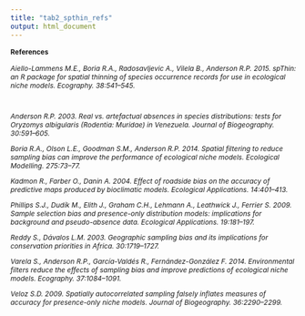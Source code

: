 ```yaml
---
title: "tab2_spthin_refs"
output: html_document
---
```

<p align="justify">
<div style="font-size:9pt;font-weight:bold">References</div><p>
<div style="font-size:9pt;font-style:italic">
Aiello-Lammens M.E., Boria R.A., Radosavljevic A., Vilela B., Anderson R.P. 2015. spThin: an R package for spatial thinning of species occurrence records for use in ecological niche models. Ecography. 38:541–545.<p><br>

Anderson R.P. 2003. Real vs. artefactual absences in species distributions: tests for Oryzomys albigularis (Rodentia: Muridae) in Venezuela. Journal of Biogeography. 30:591–605.<p>

Boria R.A., Olson L.E., Goodman S.M., Anderson R.P. 2014. Spatial filtering to reduce sampling bias can improve the performance of ecological niche models. Ecological Modelling. 275:73–77.<p>

Kadmon R., Farber O., Danin A. 2004. Effect of roadside bias on the accuracy of predictive maps produced by bioclimatic models. Ecological Applications. 14:401–413.<p>

Phillips S.J., Dudík M., Elith J., Graham C.H., Lehmann A., Leathwick J., Ferrier S. 2009. Sample selection bias and presence-only distribution models: implications for background and pseudo-absence data. Ecological Applications. 19:181–197.<p>

Reddy S., Dávalos L.M. 2003. Geographic sampling bias and its implications for conservation priorities in Africa. 30:1719–1727.<p>

Varela S., Anderson R.P., García-Valdés R., Fernández-González F. 2014. Environmental filters reduce the effects of sampling bias and improve predictions of ecological niche models. Ecography. 37:1084–1091.<p>

Veloz S.D. 2009. Spatially autocorrelated sampling falsely inflates measures of accuracy for presence-only niche models. Journal of Biogeography. 36:2290–2299.<p>
</div>
